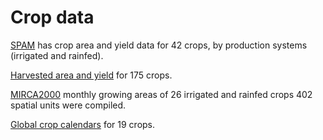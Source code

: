 # Crop data


[SPAM](https://www.mapspam.info/) has crop area and yield data for 42 crops, by production systems (irrigated and rainfed).

[Harvested area and yield](http://www.earthstat.org/harvested-area-yield-175-crops/) for 175 crops.

[MIRCA2000](https://www.uni-frankfurt.de/45218023/MIRCA?legacy_request=1) monthly growing areas of 26 irrigated and rainfed crops 402 spatial units were compiled.

[Global crop calendars](https://nelson.wisc.edu/sage/data-and-models/crop-calendar-dataset/index.php) for 19 crops. 

